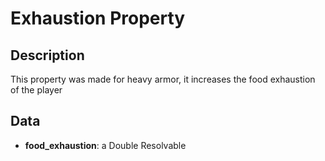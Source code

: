 # Exhaustion Property

## Description

  
This property was made for heavy armor, it increases the food exhaustion of the player

## Data

- **food_exhaustion**: a Double Resolvable

